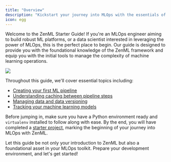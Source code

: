 ```yaml
---
title: "Overview"
description: "Kickstart your journey into MLOps with the essentials of ZenML."
icon: egg
---
```


Welcome to the ZenML Starter Guide! If you're an MLOps engineer aiming to build robust ML platforms, or a data scientist interested in leveraging the power of MLOps, this is the perfect place to begin. Our guide is designed to provide you with the foundational knowledge of the ZenML framework and equip you with the initial tools to manage the complexity of machine learning operations.

<Frame caption="Embarking on MLOps can be intricate. ZenML simplifies the journey.">
  <img src="/images/user-guide/Fabstractions_showcase.png" />
</Frame>

Throughout this guide, we'll cover essential topics including:

* [Creating your first ML pipeline](/versions/0.66.0/user-guide/starter-guide/create-an-ml-pipeline)
* [Understanding caching between pipeline steps](/versions/0.66.0/user-guide/starter-guide/cache-previous-executions)
* [Managing data and data versioning](/versions/0.66.0/user-guide/starter-guide/manage-artifacts)
* [Tracking your machine learning models](/versions/0.66.0/user-guide/starter-guide/track-ml-models)

Before jumping in, make sure you have a Python environment ready and `virtualenv` installed to follow along with ease. By the end, you will have completed a [starter project](/versions/0.66.0/user-guide/starter-guide/starter-project), marking the beginning of your journey into MLOps with ZenML.

Let this guide be not only your introduction to ZenML but also a foundational asset in your MLOps toolkit. Prepare your development environment, and let's get started!
